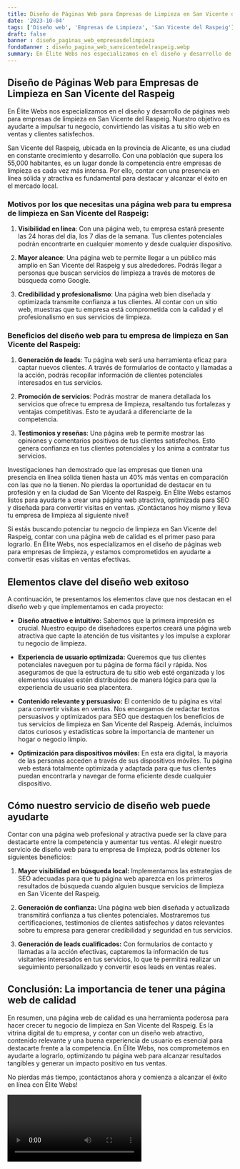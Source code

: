 ```yaml
---
title: Diseño de Páginas Web para Empresas de Limpieza en San Vicente del Raspeig
date: '2023-10-04'
tags: ['Diseño web', 'Empresas de Limpieza', 'San Vicente del Raspeig']
draft: false
banner : diseño_paginas_web_empresasdelimpieza
fondoBanner : diseño_pagina_web_sanvicentedelraspeig.webp
summary: En Élite Webs nos especializamos en el diseño y desarrollo de páginas web para empresas de limpieza en San Vicente del Raspeig. Nuestro objetivo es ayudarte a impulsar tu negocio, convirtiendo las visitas a tu sitio web en ventas y clientes satisfechos.
---
```


## Diseño de Páginas Web para Empresas de Limpieza en San Vicente del Raspeig

En Élite Webs nos especializamos en el diseño y desarrollo de páginas web para empresas de limpieza en San Vicente del Raspeig. Nuestro objetivo es ayudarte a impulsar tu negocio, convirtiendo las visitas a tu sitio web en ventas y clientes satisfechos.

San Vicente del Raspeig, ubicada en la provincia de Alicante, es una ciudad en constante crecimiento y desarrollo. Con una población que supera los 55,000 habitantes, es un lugar donde la competencia entre empresas de limpieza es cada vez más intensa. Por ello, contar con una presencia en línea sólida y atractiva es fundamental para destacar y alcanzar el éxito en el mercado local.

### Motivos por los que necesitas una página web para tu empresa de limpieza en San Vicente del Raspeig:

1. **Visibilidad en línea**: Con una página web, tu empresa estará presente las 24 horas del día, los 7 días de la semana. Tus clientes potenciales podrán encontrarte en cualquier momento y desde cualquier dispositivo.

2. **Mayor alcance**: Una página web te permite llegar a un público más amplio en San Vicente del Raspeig y sus alrededores. Podrás llegar a personas que buscan servicios de limpieza a través de motores de búsqueda como Google.

3. **Credibilidad y profesionalismo**: Una página web bien diseñada y optimizada transmite confianza a tus clientes. Al contar con un sitio web, muestras que tu empresa está comprometida con la calidad y el profesionalismo en sus servicios de limpieza.

### Beneficios del diseño web para tu empresa de limpieza en San Vicente del Raspeig:

1. **Generación de leads**: Tu página web será una herramienta eficaz para captar nuevos clientes. A través de formularios de contacto y llamadas a la acción, podrás recopilar información de clientes potenciales interesados en tus servicios.

2. **Promoción de servicios**: Podrás mostrar de manera detallada los servicios que ofrece tu empresa de limpieza, resaltando tus fortalezas y ventajas competitivas. Esto te ayudará a diferenciarte de la competencia.

3. **Testimonios y reseñas**: Una página web te permite mostrar las opiniones y comentarios positivos de tus clientes satisfechos. Esto genera confianza en tus clientes potenciales y los anima a contratar tus servicios.

Investigaciones han demostrado que las empresas que tienen una presencia en línea sólida tienen hasta un 40% más ventas en comparación con las que no la tienen. No pierdas la oportunidad de destacar en tu profesión y en la ciudad de San Vicente del Raspeig. En Élite Webs estamos listos para ayudarte a crear una página web atractiva, optimizada para SEO y diseñada para convertir visitas en ventas. ¡Contáctanos hoy mismo y lleva tu empresa de limpieza al siguiente nivel!

<GifSeo />

<Cta />

Si estás buscando potenciar tu negocio de limpieza en San Vicente del Raspeig, contar con una página web de calidad es el primer paso para lograrlo. En Élite Webs, nos especializamos en el diseño de páginas web para empresas de limpieza, y estamos comprometidos en ayudarte a convertir esas visitas en ventas efectivas.

## Elementos clave del diseño web exitoso

A continuación, te presentamos los elementos clave que nos destacan en el diseño web y que implementamos en cada proyecto:

- **Diseño atractivo e intuitivo:** Sabemos que la primera impresión es crucial. Nuestro equipo de diseñadores expertos creará una página web atractiva que capte la atención de tus visitantes y los impulse a explorar tu negocio de limpieza.

- **Experiencia de usuario optimizada:** Queremos que tus clientes potenciales naveguen por tu página de forma fácil y rápida. Nos aseguramos de que la estructura de tu sitio web esté organizada y los elementos visuales estén distribuidos de manera lógica para que la experiencia de usuario sea placentera.

- **Contenido relevante y persuasivo:** El contenido de tu página es vital para convertir visitas en ventas. Nos encargamos de redactar textos persuasivos y optimizados para SEO que destaquen los beneficios de tus servicios de limpieza en San Vicente del Raspeig. Además, incluimos datos curiosos y estadísticas sobre la importancia de mantener un hogar o negocio limpio.

- **Optimización para dispositivos móviles:** En esta era digital, la mayoría de las personas acceden a través de sus dispositivos móviles. Tu página web estará totalmente optimizada y adaptada para que tus clientes puedan encontrarla y navegar de forma eficiente desde cualquier dispositivo.

## Cómo nuestro servicio de diseño web puede ayudarte

Contar con una página web profesional y atractiva puede ser la clave para destacarte entre la competencia y aumentar tus ventas. Al elegir nuestro servicio de diseño web para tu empresa de limpieza, podrás obtener los siguientes beneficios:

1. **Mayor visibilidad en búsqueda local:** Implementamos las estrategias de SEO adecuadas para que tu página web aparezca en los primeros resultados de búsqueda cuando alguien busque servicios de limpieza en San Vicente del Raspeig.

2. **Generación de confianza:** Una página web bien diseñada y actualizada transmitirá confianza a tus clientes potenciales. Mostraremos tus certificaciones, testimonios de clientes satisfechos y datos relevantes sobre tu empresa para generar credibilidad y seguridad en tus servicios.

3. **Generación de leads cualificados:** Con formularios de contacto y llamadas a la acción efectivas, captaremos la información de tus visitantes interesados en tus servicios, lo que te permitirá realizar un seguimiento personalizado y convertir esos leads en ventas reales.

## Conclusión: La importancia de tener una página web de calidad

En resumen, una página web de calidad es una herramienta poderosa para hacer crecer tu negocio de limpieza en San Vicente del Raspeig. Es la vitrina digital de tu empresa, y contar con un diseño web atractivo, contenido relevante y una buena experiencia de usuario es esencial para destacarte frente a la competencia. En Élite Webs, nos comprometemos en ayudarte a lograrlo, optimizando tu página web para alcanzar resultados tangibles y generar un impacto positivo en tus ventas.

No pierdas más tiempo, ¡contáctanos ahora y comienza a alcanzar el éxito en línea con Élite Webs!

<Video />

<CtaBot job='Empresas de Limpieza' city='San Vicente del Raspeig'/>

<Gmaps query='San Vicente del Raspeig+españa+maps' />